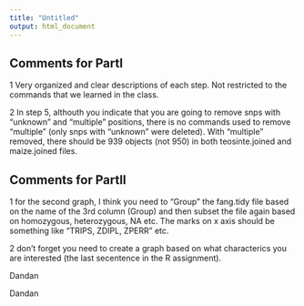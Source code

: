 ```yaml
---
title: "Untitled"
output: html_document
---
```


##  Comments for PartI
1 Very organized and clear descriptions of each step. Not restricted to the commands that we learned in the class.

2 In step 5, althouth you indicate that you are going to remove snps with "unknown" and "multiple" positions, there is no commands used to remove "multiple" (only snps with "unknown" were deleted). With "multiple" removed, there should be 939 objects (not 950) in both teosinte.joined and maize.joined files.

  
## Comments for PartII

1 for the second graph, I think you need to "Group" the fang.tidy file based on the name of the 3rd column (Group) and then subset the file again based on homozygous, heterozygous, NA etc. The marks on x axis should be something like "TRIPS, ZDIPL, ZPERR" etc.

2 don't forget you need to create a graph based on what characterics you are interested (the last secentence in the R assignment).

Dandan



Dandan
